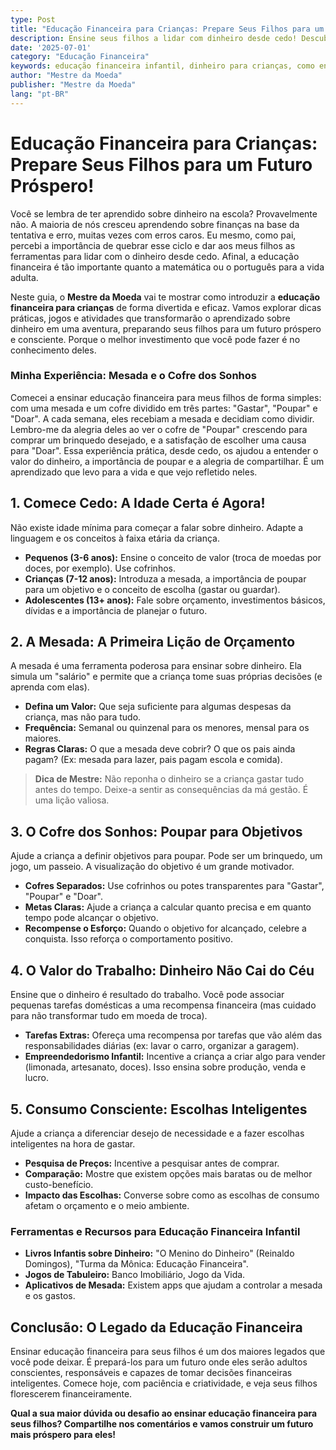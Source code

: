 ```yaml
---
type: Post
title: "Educação Financeira para Crianças: Prepare Seus Filhos para um Futuro Próspero!"
description: Ensine seus filhos a lidar com dinheiro desde cedo! Descubra dicas práticas e divertidas para introduzir a educação financeira e formar adultos conscientes.
date: '2025-07-01'
category: "Educação Financeira"
keywords: educação financeira infantil, dinheiro para crianças, como ensinar finanças, mesada, futuro financeiro filhos
author: "Mestre da Moeda"
publisher: "Mestre da Moeda"
lang: "pt-BR"
---
```



# Educação Financeira para Crianças: Prepare Seus Filhos para um Futuro Próspero!

Você se lembra de ter aprendido sobre dinheiro na escola? Provavelmente não. A maioria de nós cresceu aprendendo sobre finanças na base da tentativa e erro, muitas vezes com erros caros. Eu mesmo, como pai, percebi a importância de quebrar esse ciclo e dar aos meus filhos as ferramentas para lidar com o dinheiro desde cedo. Afinal, a educação financeira é tão importante quanto a matemática ou o português para a vida adulta.

Neste guia, o **Mestre da Moeda** vai te mostrar como introduzir a **educação financeira para crianças** de forma divertida e eficaz. Vamos explorar dicas práticas, jogos e atividades que transformarão o aprendizado sobre dinheiro em uma aventura, preparando seus filhos para um futuro próspero e consciente. Porque o melhor investimento que você pode fazer é no conhecimento deles.

### Minha Experiência: Mesada e o Cofre dos Sonhos

Comecei a ensinar educação financeira para meus filhos de forma simples: com uma mesada e um cofre dividido em três partes: "Gastar", "Poupar" e "Doar". A cada semana, eles recebiam a mesada e decidiam como dividir. Lembro-me da alegria deles ao ver o cofre de "Poupar" crescendo para comprar um brinquedo desejado, e a satisfação de escolher uma causa para "Doar". Essa experiência prática, desde cedo, os ajudou a entender o valor do dinheiro, a importância de poupar e a alegria de compartilhar. É um aprendizado que levo para a vida e que vejo refletido neles.

## 1. Comece Cedo: A Idade Certa é Agora!

Não existe idade mínima para começar a falar sobre dinheiro. Adapte a linguagem e os conceitos à faixa etária da criança.

*   **Pequenos (3-6 anos):** Ensine o conceito de valor (troca de moedas por doces, por exemplo). Use cofrinhos.
*   **Crianças (7-12 anos):** Introduza a mesada, a importância de poupar para um objetivo e o conceito de escolha (gastar ou guardar).
*   **Adolescentes (13+ anos):** Fale sobre orçamento, investimentos básicos, dívidas e a importância de planejar o futuro.

## 2. A Mesada: A Primeira Lição de Orçamento

A mesada é uma ferramenta poderosa para ensinar sobre dinheiro. Ela simula um "salário" e permite que a criança tome suas próprias decisões (e aprenda com elas).

*   **Defina um Valor:** Que seja suficiente para algumas despesas da criança, mas não para tudo.
*   **Frequência:** Semanal ou quinzenal para os menores, mensal para os maiores.
*   **Regras Claras:** O que a mesada deve cobrir? O que os pais ainda pagam? (Ex: mesada para lazer, pais pagam escola e comida).

> **Dica de Mestre:** Não reponha o dinheiro se a criança gastar tudo antes do tempo. Deixe-a sentir as consequências da má gestão. É uma lição valiosa.

<Ad slot="6922916787" />

## 3. O Cofre dos Sonhos: Poupar para Objetivos

Ajude a criança a definir objetivos para poupar. Pode ser um brinquedo, um jogo, um passeio. A visualização do objetivo é um grande motivador.

*   **Cofres Separados:** Use cofrinhos ou potes transparentes para "Gastar", "Poupar" e "Doar".
*   **Metas Claras:** Ajude a criança a calcular quanto precisa e em quanto tempo pode alcançar o objetivo.
*   **Recompense o Esforço:** Quando o objetivo for alcançado, celebre a conquista. Isso reforça o comportamento positivo.

## 4. O Valor do Trabalho: Dinheiro Não Cai do Céu

Ensine que o dinheiro é resultado do trabalho. Você pode associar pequenas tarefas domésticas a uma recompensa financeira (mas cuidado para não transformar tudo em moeda de troca).

*   **Tarefas Extras:** Ofereça uma recompensa por tarefas que vão além das responsabilidades diárias (ex: lavar o carro, organizar a garagem).
*   **Empreendedorismo Infantil:** Incentive a criança a criar algo para vender (limonada, artesanato, doces). Isso ensina sobre produção, venda e lucro.

## 5. Consumo Consciente: Escolhas Inteligentes

Ajude a criança a diferenciar desejo de necessidade e a fazer escolhas inteligentes na hora de gastar.

*   **Pesquisa de Preços:** Incentive a pesquisar antes de comprar.
*   **Comparação:** Mostre que existem opções mais baratas ou de melhor custo-benefício.
*   **Impacto das Escolhas:** Converse sobre como as escolhas de consumo afetam o orçamento e o meio ambiente.

### Ferramentas e Recursos para Educação Financeira Infantil

*   **Livros Infantis sobre Dinheiro:** "O Menino do Dinheiro" (Reinaldo Domingos), "Turma da Mônica: Educação Financeira".
*   **Jogos de Tabuleiro:** Banco Imobiliário, Jogo da Vida.
*   **Aplicativos de Mesada:** Existem apps que ajudam a controlar a mesada e os gastos.

## Conclusão: O Legado da Educação Financeira

Ensinar educação financeira para seus filhos é um dos maiores legados que você pode deixar. É prepará-los para um futuro onde eles serão adultos conscientes, responsáveis e capazes de tomar decisões financeiras inteligentes. Comece hoje, com paciência e criatividade, e veja seus filhos florescerem financeiramente.

**Qual a sua maior dúvida ou desafio ao ensinar educação financeira para seus filhos? Compartilhe nos comentários e vamos construir um futuro mais próspero para eles!**